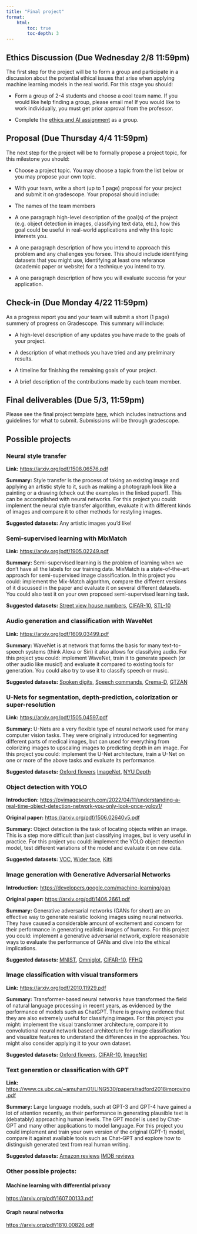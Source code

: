 ```yaml
---
title: "Final project"
format:
    html:
        toc: true
        toc-depth: 3
---
```


## Ethics Discussion (**Due Wednesday 2/8 11:59pm**)
The first step for the project will be to form a group and participate in a discussion about the potential ethical issues that arise when applying machine learning models in the real world. For this stage you should:

-   Form a group of 2-4 students and choose a cool team name. If you would like help finding a group, please email me! If you would like to work individually, you must get prior approval from the professor.

-   Complete the [ethics and AI assignment](./ethics.qmd) as a group.

## Proposal (**Due Thursday 4/4 11:59pm**)

The next step for the project will be to formally propose a project topic, for this milestone you should:

-   Choose a project topic. You may choose a topic from the list below or you may propose your own topic.
-   With your team, write a short (up to 1 page) proposal for your project and submit it on gradescope. Your proposal should include:

-   The names of the team members

-   A one paragraph high-level description of the goal(s) of the project (e.g. object detection in images, classifying text data, etc.), how this goal could be useful in real-world applications and why this topic interests you.

-   A one paragraph description of how you intend to approach this problem and any challenges you forsee. This should include identifying datasets that you might use, identifying at least one referance (academic paper or website) for a technique you intend to try.

-   A one paragraph description of how you will evaluate success for your application.

## Check-in (**Due Monday 4/22 11:59pm**)

As a progress report you and your team will submit a short (1 page) summery of progress on Gradescope. This summary will include: 

- A high-level description of any updates you have made to the goals of your project. 

- A description of what methods you have tried and any preliminary results. 

- A timeline for finishing the remaining goals of your project. 

- A brief description of the contributions made by each team member.

## Final deliverables (**Due 5/3, 11:59pm**)

Please see the final project template [here](./CS152_Project_Template.pdf), which includes instructions and guidelines for what to submit. Submissions will be through gradescope.

## Possible projects

### Neural style transfer

**Link:** [https://arxiv.org/pdf/1508.06576.pdf](https://arxiv.org/pdf/1508.06576.pdf)

**Summary:** Style transfer is the process of taking an existing image and applying an artistic style to it, such as making a photograph look like a painting or a drawing (check out the examples in the linked paper!). This can be accomplished with neural networks. For this project you could: implement the neural style transfer algorithm, evaluate it with different kinds of images and compare it to other methods for restyling images.

**Suggested datasets:** Any artistic images you'd like!

### Semi-supervised learning with MixMatch

**Link:** <https://arxiv.org/pdf/1905.02249.pdf>

**Summary:** Semi-supervised learning is the problem of learning when we don't have all the labels for our training data. MixMatch is a state-of-the-art approach for semi-supervised image classification. In this project you could: implement the Mix-Match algorithm, compare the different versions of it discussed in the paper and evaluate it on several different datasets. You could also test it on your own proposed semi-supervised learning task.

**Suggested datasets:** [Street view house numbers](https://pytorch.org/vision/stable/generated/torchvision.datasets.SVHN.html#torchvision.datasets.SVHN), [CIFAR-10](https://pytorch.org/vision/stable/generated/torchvision.datasets.CIFAR10.html), [STL-10](https://pytorch.org/vision/stable/generated/torchvision.datasets.STL10.html#torchvision.datasets.STL10)

### Audio generation and classification with WaveNet

**Link:** <https://arxiv.org/pdf/1609.03499.pdf>

**Summary:** WaveNet is at network that forms the basis for many text-to-speech systems (think Alexa or Siri) it also allows for classifying audio. For this project you could: implement WaveNet, train it to generate speech (or other audio like music!) and evaluate it compared to existing tools for generation. You could also try to use it to classify speech or music.

**Suggested datasets:** [Spoken digits](https://www.tensorflow.org/datasets/catalog/spoken_digit), [Speech commands](https://pytorch.org/audio/stable/generated/torchaudio.datasets.SPEECHCOMMANDS.html#torchaudio.datasets.SPEECHCOMMANDS), [Crema-D](https://www.tensorflow.org/datasets/catalog/crema_d), [GTZAN](https://www.tensorflow.org/datasets/catalog/gtzan)

### U-Nets for segmentation, depth-prediction, colorization or super-resolution

**Link:** <https://arxiv.org/pdf/1505.04597.pdf>

**Summary:** U-Nets are a very flexible type of neural network used for many computer vision tasks. They were originally introduced for segmenting different parts of medical images, but can used for everything from colorizing images to upscaling images to predicting depth in am image. For this project you could: implement the U-Net architecture, train a U-Net on one or more of the above tasks and evaluate its performance.

**Suggested datasets:** [Oxford flowers](https://www.tensorflow.org/datasets/catalog/oxford_flowers102) [ImageNet](https://www.tensorflow.org/datasets/catalog/imagenet_resized), [NYU Depth](https://www.tensorflow.org/datasets/catalog/nyu_depth_v2)

### Object detection with YOLO

**Introduction:** <https://pyimagesearch.com/2022/04/11/understanding-a-real-time-object-detection-network-you-only-look-once-yolov1/>

**Original paper:** <https://arxiv.org/pdf/1506.02640v5.pdf>

**Summary:** Object detection is the task of locating objects within an image. This is a step more difficult than just classifying images, but is very useful in practice. For this project you could: implement the YOLO object detection model, test different variations of the model and evaluate it on new data.

**Suggested datasets:** [VOC](https://www.tensorflow.org/datasets/catalog/voc), [Wider face](https://www.tensorflow.org/datasets/catalog/wider_face), [Kitti](https://www.tensorflow.org/datasets/catalog/kitti)

### Image generation with Generative Adversarial Networks

**Introduction:** <https://developers.google.com/machine-learning/gan>

**Original paper:** <https://arxiv.org/pdf/1406.2661.pdf>

**Summary:** Generative adversarial networks (GANs for short) are an effective way to generate realistic looking images using neural networks. They have caused a considerable amount of excitement and concern for their performance in generating realistic images of humans. For this project you could: implement a generative adversarial network, explore reasonable ways to evaluate the performance of GANs and dive into the ethical implications.

**Suggested datasets:** [MNIST](https://pytorch.org/vision/stable/generated/torchvision.datasets.MNIST.html#torchvision.datasets.MNIST), [Omniglot](https://pytorch.org/vision/stable/generated/torchvision.datasets.Omniglot.html#torchvision.datasets.Omniglot), [CIFAR-10](https://pytorch.org/vision/stable/generated/torchvision.datasets.CIFAR10.html), [FFHQ](https://github.com/NVlabs/ffhq-dataset)

### Image classification with visual transformers

**Link:** <https://arxiv.org/pdf/2010.11929.pdf>

**Summary:** Transformer-based neural networks have transformed the field of natural language processing in recent years, as evidenced by the performance of models such as ChatGPT. There is growing evidence that they are also extremely useful for classifying images. For this project you might: implement the visual transformer architecture, compare it to convolutional neural network based architecture for image classification and visualize features to understand the differences in the approaches. You might also consider applying it to your own dataset.

**Suggested datasets:** [Oxford flowers](https://www.tensorflow.org/datasets/catalog/oxford_flowers102), [CIFAR-10](https://pytorch.org/vision/stable/generated/torchvision.datasets.CIFAR10.html), [ImageNet](https://www.tensorflow.org/datasets/catalog/imagenet_resized)

### Text generation or classification with GPT

**Link:** <https://www.cs.ubc.ca/~amuham01/LING530/papers/radford2018improving.pdf>

**Summary:** Large language models, such at GPT-3 and GPT-4 have gained a lot of attention recently, as their performance in generating plausible text is (debatably) approaching human levels. The GPT model is used by Chat-GPT and many other applications to model language. For this project you could implement and train your own version of the original (GPT-1) model, compare it against available tools such as Chat-GPT and explore how to distinguish generated text from real human writing.

**Suggested datasets:** [Amazon reviews](https://www.tensorflow.org/datasets/catalog/amazon_us_reviews) [IMDB reviews](https://www.tensorflow.org/datasets/catalog/imdb_reviews)

### Other possible projects:

#### Machine learning with differential privacy

<https://arxiv.org/pdf/1607.00133.pdf>

#### Graph neural networks

<https://arxiv.org/pdf/1810.00826.pdf>